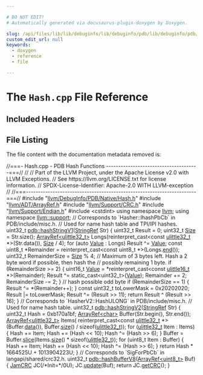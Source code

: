 ```yaml
---

# DO NOT EDIT!
# Automatically generated via docusaurus-plugin-doxygen by Doxygen.

slug: /api/files/lib/lib/debuginfo/lib/debuginfo/pdb/lib/debuginfo/pdb/native/hash-cpp
custom_edit_url: null
keywords:
  - doxygen
  - reference
  - file

---
```





# The `Hash.cpp` File Reference

<DoxygenPage pluginConfig={pluginConfig}>



## Included Headers

<IncludesList>
<IncludesListItem
  filePath="llvm/DebugInfo/PDB/Native/Hash.h"
  permalink="/docs/api/files/include/include/llvm/include/llvm/debuginfo/include/llvm/debuginfo/pdb/include/llvm/debuginfo/pdb/native/hash-h"
  isLocal="true" />
<IncludesListItem
  filePath="llvm/ADT/ArrayRef.h"
  permalink="/docs/api/files/include/include/llvm/include/llvm/adt/arrayref-h"
  isLocal="true" />
<IncludesListItem
  filePath="llvm/Support/CRC.h"
  permalink="/docs/api/files/include/include/llvm/include/llvm/support/crc-h"
  isLocal="true" />
<IncludesListItem
  filePath="llvm/Support/Endian.h"
  permalink="/docs/api/files/include/include/llvm/include/llvm/support/endian-h"
  isLocal="true" />
<IncludesListItem
  filePath="cstdint"
  permalink=""
  isLocal="false" />
</IncludesList>


## File Listing

The file content with the documentation metadata removed is:

<ProgramListing>

<Link id="l00001" /><CodeLine lineNumber="1"><Highlight kind="comment">//===- Hash.cpp - PDB Hash Functions --------------------------------------===//</Highlight><Highlight kind="normal"></Highlight></CodeLine>
<Link id="l00002" /><CodeLine lineNumber="2"><Highlight kind="normal"></Highlight><Highlight kind="comment">//</Highlight><Highlight kind="normal"></Highlight></CodeLine>
<Link id="l00003" /><CodeLine lineNumber="3"><Highlight kind="normal"></Highlight><Highlight kind="comment">// Part of the LLVM Project, under the Apache License v2.0 with LLVM Exceptions.</Highlight><Highlight kind="normal"></Highlight></CodeLine>
<Link id="l00004" /><CodeLine lineNumber="4"><Highlight kind="normal"></Highlight><Highlight kind="comment">// See https://llvm.org/LICENSE.txt for license information.</Highlight><Highlight kind="normal"></Highlight></CodeLine>
<Link id="l00005" /><CodeLine lineNumber="5"><Highlight kind="normal"></Highlight><Highlight kind="comment">// SPDX-License-Identifier: Apache-2.0 WITH LLVM-exception</Highlight><Highlight kind="normal"></Highlight></CodeLine>
<Link id="l00006" /><CodeLine lineNumber="6"><Highlight kind="normal"></Highlight><Highlight kind="comment">//</Highlight><Highlight kind="normal"></Highlight></CodeLine>
<Link id="l00007" /><CodeLine lineNumber="7"><Highlight kind="normal"></Highlight><Highlight kind="comment">//===----------------------------------------------------------------------===//</Highlight><Highlight kind="normal"></Highlight></CodeLine>
<Link id="l00008" /><CodeLine lineNumber="8"><Highlight kind="normal"></Highlight></CodeLine>
<Link id="l00009" /><CodeLine lineNumber="9"><Highlight kind="normal"></Highlight><Highlight kind="preprocessor">#include &quot;<a href="/docs/api/files/include/include/llvm/include/llvm/debuginfo/include/llvm/debuginfo/pdb/include/llvm/debuginfo/pdb/native/hash-h">llvm/DebugInfo/PDB/Native/Hash.h</a>&quot;</Highlight><Highlight kind="normal"></Highlight></CodeLine>
<Link id="l00010" /><CodeLine lineNumber="10"><Highlight kind="normal"></Highlight><Highlight kind="preprocessor">#include &quot;<a href="/docs/api/files/include/include/llvm/include/llvm/adt/arrayref-h">llvm/ADT/ArrayRef.h</a>&quot;</Highlight><Highlight kind="normal"></Highlight></CodeLine>
<Link id="l00011" /><CodeLine lineNumber="11"><Highlight kind="normal"></Highlight><Highlight kind="preprocessor">#include &quot;<a href="/docs/api/files/include/include/llvm/include/llvm/support/crc-h">llvm/Support/CRC.h</a>&quot;</Highlight><Highlight kind="normal"></Highlight></CodeLine>
<Link id="l00012" /><CodeLine lineNumber="12"><Highlight kind="normal"></Highlight><Highlight kind="preprocessor">#include &quot;<a href="/docs/api/files/include/include/llvm/include/llvm/support/endian-h">llvm/Support/Endian.h</a>&quot;</Highlight><Highlight kind="normal"></Highlight></CodeLine>
<Link id="l00013" /><CodeLine lineNumber="13"><Highlight kind="normal"></Highlight><Highlight kind="preprocessor">#include &lt;cstdint&gt;</Highlight><Highlight kind="normal"></Highlight></CodeLine>
<Link id="l00014" /><CodeLine lineNumber="14"><Highlight kind="normal"></Highlight></CodeLine>
<Link id="l00015" /><CodeLine lineNumber="15"><Highlight kind="normal"></Highlight><Highlight kind="keyword">using namespace </Highlight><Highlight kind="normal"><a href="/docs/api/namespaces/llvm">llvm</a>;</Highlight></CodeLine>
<Link id="l00016" /><CodeLine lineNumber="16"><Highlight kind="normal"></Highlight><Highlight kind="keyword">using namespace </Highlight><Highlight kind="normal"><a href="/docs/api/namespaces/llvm/support">llvm::support</a>;</Highlight></CodeLine>
<Link id="l00017" /><CodeLine lineNumber="17"><Highlight kind="normal"></Highlight></CodeLine>
<Link id="l00018" /><CodeLine lineNumber="18"><Highlight kind="normal"></Highlight><Highlight kind="comment">// Corresponds to &#96;Hasher::lhashPbCb&#96; in PDB/include/misc.h.</Highlight><Highlight kind="normal"></Highlight></CodeLine>
<Link id="l00019" /><CodeLine lineNumber="19"><Highlight kind="normal"></Highlight><Highlight kind="comment">// Used for name hash table and TPI/IPI hashes.</Highlight><Highlight kind="normal"></Highlight></CodeLine>
<Link id="l00020" /><CodeLine lineNumber="20" lineLink="/docs/api/namespaces/llvm/pdb/#a1737ab2b5a4c39b8eb3fcbd2e47abb65"><Highlight kind="normal">uint32&#95;t <a href="/docs/api/namespaces/llvm/pdb/#a1737ab2b5a4c39b8eb3fcbd2e47abb65">pdb::hashStringV1</a>(<a href="/docs/api/classes/llvm/stringref">StringRef</a> Str) &#123;</Highlight></CodeLine>
<Link id="l00021" /><CodeLine lineNumber="21"><Highlight kind="normal">  uint32&#95;t Result = 0;</Highlight></CodeLine>
<Link id="l00022" /><CodeLine lineNumber="22"><Highlight kind="normal">  uint32&#95;t <a href="/docs/api/files/lib/lib/analysis/inlineorder-cpp/#a7ee6f0cb51c3b9056199e9a0001fe8c3a6f6cb72d544962fa333e2e34ce64f719">Size</a> = Str.size();</Highlight></CodeLine>
<Link id="l00023" /><CodeLine lineNumber="23"><Highlight kind="normal"></Highlight></CodeLine>
<Link id="l00024" /><CodeLine lineNumber="24"><Highlight kind="normal">  <a href="/docs/api/classes/llvm/arrayref">ArrayRef&lt;ulittle32&#95;t&gt;</a> Longs(</Highlight><Highlight kind="keyword">reinterpret&#95;cast&lt;</Highlight><Highlight kind="keyword">const </Highlight><Highlight kind="normal"><a href="/docs/api/namespaces/llvm/support/#a206b37274fa3e908017da357d12724d1">ulittle32&#95;t</a> &#42;</Highlight><Highlight kind="keyword">&gt;</Highlight><Highlight kind="normal">(Str.data()),</Highlight></CodeLine>
<Link id="l00025" /><CodeLine lineNumber="25"><Highlight kind="normal">                              <a href="/docs/api/files/lib/lib/analysis/inlineorder-cpp/#a7ee6f0cb51c3b9056199e9a0001fe8c3a6f6cb72d544962fa333e2e34ce64f719">Size</a> / 4);</Highlight></CodeLine>
<Link id="l00026" /><CodeLine lineNumber="26"><Highlight kind="normal"></Highlight></CodeLine>
<Link id="l00027" /><CodeLine lineNumber="27"><Highlight kind="normal">  </Highlight><Highlight kind="keywordflow">for</Highlight><Highlight kind="normal"> (</Highlight><Highlight kind="keyword">auto</Highlight><Highlight kind="normal"> <a href="/docs/api/classes/llvm/value">Value</a> : Longs)</Highlight></CodeLine>
<Link id="l00028" /><CodeLine lineNumber="28"><Highlight kind="normal">    Result ^= <a href="/docs/api/classes/llvm/value">Value</a>;</Highlight></CodeLine>
<Link id="l00029" /><CodeLine lineNumber="29"><Highlight kind="normal"></Highlight></CodeLine>
<Link id="l00030" /><CodeLine lineNumber="30"><Highlight kind="normal">  </Highlight><Highlight kind="keyword">const</Highlight><Highlight kind="normal"> uint8&#95;t &#42;Remainder = </Highlight><Highlight kind="keyword">reinterpret&#95;cast&lt;</Highlight><Highlight kind="keyword">const </Highlight><Highlight kind="normal">uint8&#95;t &#42;</Highlight><Highlight kind="keyword">&gt;</Highlight><Highlight kind="normal">(Longs.<a href="/docs/api/classes/llvm/arrayref/#a7ca5197533a9c1fb8a2bd30587fcec6b">end</a>());</Highlight></CodeLine>
<Link id="l00031" /><CodeLine lineNumber="31"><Highlight kind="normal">  uint32&#95;t RemainderSize = <a href="/docs/api/files/lib/lib/analysis/inlineorder-cpp/#a7ee6f0cb51c3b9056199e9a0001fe8c3a6f6cb72d544962fa333e2e34ce64f719">Size</a> % 4;</Highlight></CodeLine>
<Link id="l00032" /><CodeLine lineNumber="32"><Highlight kind="normal"></Highlight></CodeLine>
<Link id="l00033" /><CodeLine lineNumber="33"><Highlight kind="normal">  </Highlight><Highlight kind="comment">// Maximum of 3 bytes left.  Hash a 2 byte word if possible, then hash the</Highlight><Highlight kind="normal"></Highlight></CodeLine>
<Link id="l00034" /><CodeLine lineNumber="34"><Highlight kind="normal">  </Highlight><Highlight kind="comment">// possibly remaining 1 byte.</Highlight><Highlight kind="normal"></Highlight></CodeLine>
<Link id="l00035" /><CodeLine lineNumber="35"><Highlight kind="normal">  </Highlight><Highlight kind="keywordflow">if</Highlight><Highlight kind="normal"> (RemainderSize &gt;= 2) &#123;</Highlight></CodeLine>
<Link id="l00036" /><CodeLine lineNumber="36"><Highlight kind="normal">    uint16&#95;t <a href="/docs/api/classes/llvm/value">Value</a> = &#42;</Highlight><Highlight kind="keyword">reinterpret&#95;cast&lt;</Highlight><Highlight kind="keyword">const </Highlight><Highlight kind="normal"><a href="/docs/api/namespaces/llvm/support/#a4e29b3df92632c930b82161555c3b8d6">ulittle16&#95;t</a> &#42;</Highlight><Highlight kind="keyword">&gt;</Highlight><Highlight kind="normal">(Remainder);</Highlight></CodeLine>
<Link id="l00037" /><CodeLine lineNumber="37"><Highlight kind="normal">    Result ^= </Highlight><Highlight kind="keyword">static&#95;cast&lt;</Highlight><Highlight kind="normal">uint32&#95;t</Highlight><Highlight kind="keyword">&gt;</Highlight><Highlight kind="normal">(<a href="/docs/api/classes/llvm/value">Value</a>);</Highlight></CodeLine>
<Link id="l00038" /><CodeLine lineNumber="38"><Highlight kind="normal">    Remainder += 2;</Highlight></CodeLine>
<Link id="l00039" /><CodeLine lineNumber="39"><Highlight kind="normal">    RemainderSize -= 2;</Highlight></CodeLine>
<Link id="l00040" /><CodeLine lineNumber="40"><Highlight kind="normal">  &#125;</Highlight></CodeLine>
<Link id="l00041" /><CodeLine lineNumber="41"><Highlight kind="normal"></Highlight></CodeLine>
<Link id="l00042" /><CodeLine lineNumber="42"><Highlight kind="normal">  </Highlight><Highlight kind="comment">// hash possible odd byte</Highlight><Highlight kind="normal"></Highlight></CodeLine>
<Link id="l00043" /><CodeLine lineNumber="43"><Highlight kind="normal">  </Highlight><Highlight kind="keywordflow">if</Highlight><Highlight kind="normal"> (RemainderSize == 1) &#123;</Highlight></CodeLine>
<Link id="l00044" /><CodeLine lineNumber="44"><Highlight kind="normal">    Result ^= &#42;(Remainder++);</Highlight></CodeLine>
<Link id="l00045" /><CodeLine lineNumber="45"><Highlight kind="normal">  &#125;</Highlight></CodeLine>
<Link id="l00046" /><CodeLine lineNumber="46"><Highlight kind="normal"></Highlight></CodeLine>
<Link id="l00047" /><CodeLine lineNumber="47"><Highlight kind="normal">  </Highlight><Highlight kind="keyword">const</Highlight><Highlight kind="normal"> uint32&#95;t toLowerMask = 0x20202020;</Highlight></CodeLine>
<Link id="l00048" /><CodeLine lineNumber="48"><Highlight kind="normal">  Result |= toLowerMask;</Highlight></CodeLine>
<Link id="l00049" /><CodeLine lineNumber="49"><Highlight kind="normal">  Result ^= (Result &gt;&gt; 11);</Highlight></CodeLine>
<Link id="l00050" /><CodeLine lineNumber="50"><Highlight kind="normal"></Highlight></CodeLine>
<Link id="l00051" /><CodeLine lineNumber="51"><Highlight kind="normal">  </Highlight><Highlight kind="keywordflow">return</Highlight><Highlight kind="normal"> Result ^ (Result &gt;&gt; 16);</Highlight></CodeLine>
<Link id="l00052" /><CodeLine lineNumber="52"><Highlight kind="normal">&#125;</Highlight></CodeLine>
<Link id="l00053" /><CodeLine lineNumber="53"><Highlight kind="normal"></Highlight></CodeLine>
<Link id="l00054" /><CodeLine lineNumber="54"><Highlight kind="normal"></Highlight><Highlight kind="comment">// Corresponds to &#96;HasherV2::HashULONG&#96; in PDB/include/misc.h.</Highlight><Highlight kind="normal"></Highlight></CodeLine>
<Link id="l00055" /><CodeLine lineNumber="55"><Highlight kind="normal"></Highlight><Highlight kind="comment">// Used for name hash table.</Highlight><Highlight kind="normal"></Highlight></CodeLine>
<Link id="l00056" /><CodeLine lineNumber="56" lineLink="/docs/api/namespaces/llvm/pdb/#aa7574b8c35b165904ab21971f6f786a1"><Highlight kind="normal">uint32&#95;t <a href="/docs/api/namespaces/llvm/pdb/#aa7574b8c35b165904ab21971f6f786a1">pdb::hashStringV2</a>(<a href="/docs/api/classes/llvm/stringref">StringRef</a> Str) &#123;</Highlight></CodeLine>
<Link id="l00057" /><CodeLine lineNumber="57"><Highlight kind="normal">  uint32&#95;t Hash = 0xb170a1bf;</Highlight></CodeLine>
<Link id="l00058" /><CodeLine lineNumber="58"><Highlight kind="normal"></Highlight></CodeLine>
<Link id="l00059" /><CodeLine lineNumber="59"><Highlight kind="normal">  <a href="/docs/api/classes/llvm/arrayref">ArrayRef&lt;char&gt;</a> Buffer(Str.begin(), Str.end());</Highlight></CodeLine>
<Link id="l00060" /><CodeLine lineNumber="60"><Highlight kind="normal"></Highlight></CodeLine>
<Link id="l00061" /><CodeLine lineNumber="61"><Highlight kind="normal">  <a href="/docs/api/classes/llvm/arrayref">ArrayRef&lt;ulittle32&#95;t&gt;</a> Items(</Highlight></CodeLine>
<Link id="l00062" /><CodeLine lineNumber="62"><Highlight kind="normal">      </Highlight><Highlight kind="keyword">reinterpret&#95;cast&lt;</Highlight><Highlight kind="keyword">const </Highlight><Highlight kind="normal"><a href="/docs/api/namespaces/llvm/support/#a206b37274fa3e908017da357d12724d1">ulittle32&#95;t</a> &#42;</Highlight><Highlight kind="keyword">&gt;</Highlight><Highlight kind="normal">(Buffer.<a href="/docs/api/classes/llvm/arrayref/#adb9cab4abca6bf2855c882dcf79fb1cb">data</a>()),</Highlight></CodeLine>
<Link id="l00063" /><CodeLine lineNumber="63"><Highlight kind="normal">      Buffer.<a href="/docs/api/classes/llvm/arrayref/#a85ffb6531d4cda988ea81f18d4e56fb7">size</a>() / </Highlight><Highlight kind="keyword">sizeof</Highlight><Highlight kind="normal">(<a href="/docs/api/namespaces/llvm/support/#a206b37274fa3e908017da357d12724d1">ulittle32&#95;t</a>));</Highlight></CodeLine>
<Link id="l00064" /><CodeLine lineNumber="64"><Highlight kind="normal">  </Highlight><Highlight kind="keywordflow">for</Highlight><Highlight kind="normal"> (<a href="/docs/api/namespaces/llvm/support/#a206b37274fa3e908017da357d12724d1">ulittle32&#95;t</a> Item : Items) &#123;</Highlight></CodeLine>
<Link id="l00065" /><CodeLine lineNumber="65"><Highlight kind="normal">    Hash += Item;</Highlight></CodeLine>
<Link id="l00066" /><CodeLine lineNumber="66"><Highlight kind="normal">    Hash += (Hash &lt;&lt; 10);</Highlight></CodeLine>
<Link id="l00067" /><CodeLine lineNumber="67"><Highlight kind="normal">    Hash ^= (Hash &gt;&gt; 6);</Highlight></CodeLine>
<Link id="l00068" /><CodeLine lineNumber="68"><Highlight kind="normal">  &#125;</Highlight></CodeLine>
<Link id="l00069" /><CodeLine lineNumber="69"><Highlight kind="normal">  Buffer = Buffer.<a href="/docs/api/classes/llvm/arrayref/#aebf6ca7590d4f766b894044015a0fa31">slice</a>(Items.<a href="/docs/api/classes/llvm/arrayref/#a85ffb6531d4cda988ea81f18d4e56fb7">size</a>() &#42; </Highlight><Highlight kind="keyword">sizeof</Highlight><Highlight kind="normal">(<a href="/docs/api/namespaces/llvm/support/#a206b37274fa3e908017da357d12724d1">ulittle32&#95;t</a>));</Highlight></CodeLine>
<Link id="l00070" /><CodeLine lineNumber="70"><Highlight kind="normal">  </Highlight><Highlight kind="keywordflow">for</Highlight><Highlight kind="normal"> (uint8&#95;t Item : Buffer) &#123;</Highlight></CodeLine>
<Link id="l00071" /><CodeLine lineNumber="71"><Highlight kind="normal">    Hash += Item;</Highlight></CodeLine>
<Link id="l00072" /><CodeLine lineNumber="72"><Highlight kind="normal">    Hash += (Hash &lt;&lt; 10);</Highlight></CodeLine>
<Link id="l00073" /><CodeLine lineNumber="73"><Highlight kind="normal">    Hash ^= (Hash &gt;&gt; 6);</Highlight></CodeLine>
<Link id="l00074" /><CodeLine lineNumber="74"><Highlight kind="normal">  &#125;</Highlight></CodeLine>
<Link id="l00075" /><CodeLine lineNumber="75"><Highlight kind="normal"></Highlight></CodeLine>
<Link id="l00076" /><CodeLine lineNumber="76"><Highlight kind="normal">  </Highlight><Highlight kind="keywordflow">return</Highlight><Highlight kind="normal"> Hash &#42; 1664525U + 1013904223U;</Highlight></CodeLine>
<Link id="l00077" /><CodeLine lineNumber="77"><Highlight kind="normal">&#125;</Highlight></CodeLine>
<Link id="l00078" /><CodeLine lineNumber="78"><Highlight kind="normal"></Highlight></CodeLine>
<Link id="l00079" /><CodeLine lineNumber="79"><Highlight kind="normal"></Highlight><Highlight kind="comment">// Corresponds to &#96;SigForPbCb&#96; in langapi/shared/crc32.h.</Highlight><Highlight kind="normal"></Highlight></CodeLine>
<Link id="l00080" /><CodeLine lineNumber="80" lineLink="/docs/api/namespaces/llvm/pdb/#a70e7a3749d35a58e1620b36a1a4183c1"><Highlight kind="normal">uint32&#95;t <a href="/docs/api/namespaces/llvm/pdb/#a70e7a3749d35a58e1620b36a1a4183c1">pdb::hashBufferV8</a>(<a href="/docs/api/classes/llvm/arrayref">ArrayRef&lt;uint8&#95;t&gt;</a> Buf) &#123;</Highlight></CodeLine>
<Link id="l00081" /><CodeLine lineNumber="81"><Highlight kind="normal">  <a href="/docs/api/classes/llvm/jamcrc">JamCRC</a> JC(</Highlight><Highlight kind="comment">/&#42;Init=&#42;/</Highlight><Highlight kind="normal">0U);</Highlight></CodeLine>
<Link id="l00082" /><CodeLine lineNumber="82"><Highlight kind="normal">  JC.<a href="/docs/api/classes/llvm/jamcrc/#af4c43564c4a47b6d9741736e3962e279">update</a>(Buf);</Highlight></CodeLine>
<Link id="l00083" /><CodeLine lineNumber="83"><Highlight kind="normal">  </Highlight><Highlight kind="keywordflow">return</Highlight><Highlight kind="normal"> JC.<a href="/docs/api/classes/llvm/jamcrc/#a90e799935e361788dee83dfb9b2d5099">getCRC</a>();</Highlight></CodeLine>
<Link id="l00084" /><CodeLine lineNumber="84"><Highlight kind="normal">&#125;</Highlight></CodeLine>

</ProgramListing>


</DoxygenPage>

